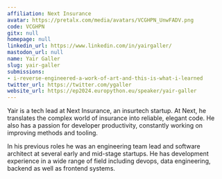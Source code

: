 ```yaml
---
affiliation: Next Insurance
avatar: https://pretalx.com/media/avatars/VCGHPN_UnwFADV.png
code: VCGHPN
gitx: null
homepage: null
linkedin_url: https://www.linkedin.com/in/yairgaller/
mastodon_url: null
name: Yair Galler
slug: yair-galler
submissions:
- i-reverse-engineered-a-work-of-art-and-this-is-what-i-learned
twitter_url: https://twitter.com/ygaller
website_url: https://ep2024.europython.eu/speaker/yair-galler
---
```


Yair is a tech lead at Next Insurance, an insurtech startup. At Next, he translates the complex world of insurance into reliable, elegant code. He also has a passion for developer productivity, constantly working on improving methods and tooling.

In his previous roles he was an engineering team lead and software architect at several early and mid-stage startups. He has development experience in a wide range of field including devops, data engineering, backend as well as frontend systems.
